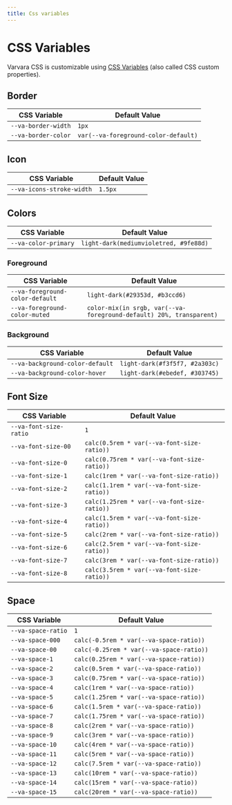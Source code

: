 ```yaml
---
title: Css variables
---
```



# CSS Variables

Varvara CSS is customizable using [CSS Variables](https://developer.mozilla.org/en-US/docs/Web/CSS/Using_CSS_custom_properties) (also called CSS custom properties).

## Border

| CSS Variable        | Default Value                        |
| ------------------- | ------------------------------------ |
| `--va-border-width` | `1px`                                |
| `--va-border-color` | `var(--va-foreground-color-default)` |

## Icon

| CSS Variable              | Default Value |
| ------------------------- | ------------- |
| `--va-icons-stroke-width` | `1.5px`       |

## Colors

| CSS Variable         | Default Value                          |
| -------------------- | -------------------------------------- |
| `--va-color-primary` | `light-dark(mediumvioletred, #9fe88d)` |

### Foreground

| CSS Variable                    | Default Value                                                       |
| ------------------------------- | ------------------------------------------------------------------- |
| `--va-foreground-color-default` | `light-dark(#29353d, #b3ccd6)`                                      |
| `--va-foreground-color-muted`   | `color-mix(in srgb, var(--va-foreground-default) 20%, transparent)` |

### Background

| CSS Variable                    | Default Value                  |
| ------------------------------- | ------------------------------ |
| `--va-background-color-default` | `light-dark(#f3f5f7, #2a303c)` |
| `--va-background-color-hover`   | `light-dark(#ebedef, #303745)` |

## Font Size

| CSS Variable           | Default Value                               |
| ---------------------- | ------------------------------------------- |
| `--va-font-size-ratio` | `1`                                         |
| `--va-font-size-00`    | `calc(0.5rem * var(--va-font-size-ratio))`  |
| `--va-font-size-0`     | `calc(0.75rem * var(--va-font-size-ratio))` |
| `--va-font-size-1`     | `calc(1rem * var(--va-font-size-ratio))`    |
| `--va-font-size-2`     | `calc(1.1rem * var(--va-font-size-ratio))`  |
| `--va-font-size-3`     | `calc(1.25rem * var(--va-font-size-ratio))` |
| `--va-font-size-4`     | `calc(1.5rem * var(--va-font-size-ratio))`  |
| `--va-font-size-5`     | `calc(2rem * var(--va-font-size-ratio))`    |
| `--va-font-size-6`     | `calc(2.5rem * var(--va-font-size-ratio))`  |
| `--va-font-size-7`     | `calc(3rem * var(--va-font-size-ratio))`    |
| `--va-font-size-8`     | `calc(3.5rem * var(--va-font-size-ratio))`  |

## Space

| CSS Variable       | Default Value                            |
| ------------------ | ---------------------------------------- |
| `--va-space-ratio` | `1`                                      |
| `--va-space-000`   | `calc(-0.5rem * var(--va-space-ratio))`  |
| `--va-space-00`    | `calc(-0.25rem * var(--va-space-ratio))` |
| `--va-space-1`     | `calc(0.25rem * var(--va-space-ratio))`  |
| `--va-space-2`     | `calc(0.5rem * var(--va-space-ratio))`   |
| `--va-space-3`     | `calc(0.75rem * var(--va-space-ratio))`  |
| `--va-space-4`     | `calc(1rem * var(--va-space-ratio))`     |
| `--va-space-5`     | `calc(1.25rem * var(--va-space-ratio))`  |
| `--va-space-6`     | `calc(1.5rem * var(--va-space-ratio))`   |
| `--va-space-7`     | `calc(1.75rem * var(--va-space-ratio))`  |
| `--va-space-8`     | `calc(2rem * var(--va-space-ratio))`     |
| `--va-space-9`     | `calc(3rem * var(--va-space-ratio))`     |
| `--va-space-10`    | `calc(4rem * var(--va-space-ratio))`     |
| `--va-space-11`    | `calc(5rem * var(--va-space-ratio))`     |
| `--va-space-12`    | `calc(7.5rem * var(--va-space-ratio))`   |
| `--va-space-13`    | `calc(10rem * var(--va-space-ratio))`    |
| `--va-space-14`    | `calc(15rem * var(--va-space-ratio))`    |
| `--va-space-15`    | `calc(20rem * var(--va-space-ratio))`    |
